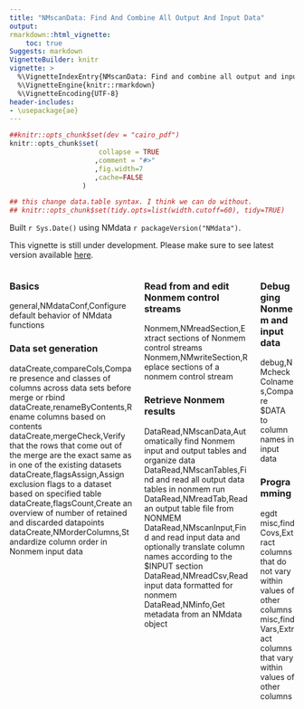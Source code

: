 ```yaml
---
title: "NMscanData: Find And Combine All Output And Input Data"
output:
rmarkdown::html_vignette:
    toc: true
Suggests: markdown
VignetteBuilder: knitr
vignette: >
  %\VignetteIndexEntry{NMscanData: Find and combine all output and input data}
  %\VignetteEngine{knitr::rmarkdown}
  %\VignetteEncoding{UTF-8}
header-includes:
- \usepackage{ae}
---
```


```r
##knitr::opts_chunk$set(dev = "cairo_pdf")
knitr::opts_chunk$set(
                      collapse = TRUE
                     ,comment = "#>"
                     ,fig.width=7
                     ,cache=FALSE
                  )

## this change data.table syntax. I think we can do without.
## knitr::opts_chunk$set(tidy.opts=list(width.cutoff=60), tidy=TRUE)
```

Built `r Sys.Date()` using NMdata `r packageVersion("NMdata")`.

This vignette is still under development. Please make sure to see latest version available [here](https://philipdelff.github.io/NMdata/).


::: columns
:::: column
### Basics
general,NMdataConf,Configure default behavior of NMdata functions

### Data set generation


dataCreate,compareCols,Compare presence and classes of columns across data sets before merge or rbind
dataCreate,renameByContents,Rename columns based on contents
dataCreate,mergeCheck,Verify that the rows that come out of the merge are the exact same as in one of the existing datasets
dataCreate,flagsAssign,Assign exclusion flags to a dataset based on specified table
dataCreate,flagsCount,Create an overview of number of retained and discarded datapoints
dataCreate,NMorderColumns,Standardize column order in Nonmem input data

::::

:::: column

### Read from and edit Nonmem control streams
Nonmem,NMreadSection,Extract sections of Nonmem control streams
Nonmem,NMwriteSection,Replace sections of a nonmem control stream

### Retrieve Nonmem results
DataRead,NMscanData,Automatically find Nonmem input and output tables and organize data
DataRead,NMscanTables,Find and read all output data tables in nonmem run
DataRead,NMreadTab,Read an output table file from NONMEM
DataRead,NMscanInput,Find and read input data and optionally translate column names according to the $INPUT section
DataRead,NMreadCsv,Read input data formatted for nonmem
DataRead,NMinfo,Get metadata from an NMdata object

::::

:::: column
### Debugging Nonmem and input data
debug,NMcheckColnames,Compare $DATA to column names in input data


### Programming
egdt
misc,findCovs,Extract columns that do not vary within values of other columns
misc,findVars,Extract columns that vary within values of other columns



::::
:::

